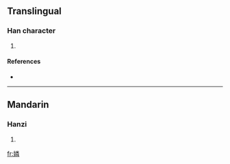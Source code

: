 ==Translingual==

===Han character===
{{Han char|rn=38|rad=女|as=12|sn=15|four=|canj=女火木手 (VFDQ)}}

# {{defn|Han|sort=女12}}

====References====
* {{Han ref|kx=0271.110|dkj=06718|hdz=21082.130|uh=5AFE|ud=23294}}

----

==Mandarin==

===Hanzi===
{{cmn-hanzi|pin=[[lián]] ([[lian2]])|wg=lien<sup>2</sup>}}

# {{defn|Mandarin}}

[[fr:嫾]]